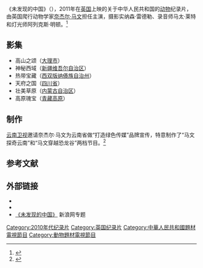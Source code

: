 {{电视节目信息框
| 名称     = 未发现的中国
| 别名     = 
| 英文名称 = ''{{lang|en|Untamed China}}''
| 图片     = 
| 图说     = 
| 分类     = 纪录片
| 原创者   = 
| 导演     = [[奈杰尔·马文|奈杰尔·马文]]
| 监制     = 黄文、肖珩、曾辉、游炜
| 出品人   = 
| 编剧     = 奈杰尔·马文
| 制作人   = 周明<br>肖珩 
| 摄影     = 纳森·雷德勒
| 演出     = 奈杰尔·马文
| 配音     =
| 旁白     = 
| 主题曲   = 
| 片尾曲   = 
| 插曲     = 
| 地区     = {{UK}}
| 语言     = 英语
| 集数     = 6集
| 每集长   = 60分钟
| 制作公司 = 中华文化促进会<br>英国视觉冲击有限公司<br>云文（北京）影业有限公司<br>精彩视界文化传播（北京）有限公司<br>易红门文化传媒有限公司
| 首播地区 = 
| 电视网   = 
| 开始     = 
| 结束     = 
| 先于     = 
| 后于     = 
| 相关剧集 = 
| 官方网站 = http://www.fmescreenings.com/Brand/14165/UNTAMED_CHINA_WITH_NIGEL_MARVEN
}}
《未发现的中国》（{{lang-en|''Untamed China''}}），2011年在[[英国|英国]]上映的关于中华人民共和国的[[动物|动物]]纪录片，由英国爬行动物学家[[奈杰尔·马文|奈杰尔·马文]]担任主演，摄影实纳森·雷德勒、录音师马太·莱特和灯光师阿列克斯·明顿。<ref>{{cite web |url=http://www.chinanews.com/cul/2011/09-15/3330805.shtml |title=奈吉尔·马文：在中国的奇幻冒险 |accessdate=2013-09-20 |date=2011-09-15 |work=中国新闻网 |archive-date=2013年9月21日 |archive-url=https://web.archive.org/web/20130921054326/http://www.chinanews.com/cul/2011/09-15/3330805.shtml |dead-url=no }}</ref>

== 影集 ==
*高山之颂（[[大理市|大理市]]）
*神秘西域（[[新疆维吾尔自治区|新疆维吾尔自治区]]）
*热带宝藏（[[西双版纳傣族自治州|西双版纳傣族自治州]]）
*天府之国（[[四川省|四川省]]）
*壮美草原（[[内蒙古自治区|内蒙古自治区]]）
*高原瑰宝（[[青藏高原|青藏高原]]）

== 制作 ==
[[云南卫视|云南卫视]]邀请奈杰尔·马文为云南省做“打造绿色传媒”品牌宣传，特意制作了“马文探奇云南”和“马文穿越恐龙谷”两档节目。<ref>{{cite web |url=http://ent.sina.com.cn/v/u/2010-11-19/14363151513.shtml |title=云南卫视和奈杰尔-马文打造马文探奇动物王国 |date=2010-11-19 |work=新浪 |accessdate=2013-09-20 |archive-date=2013-09-21 |archive-url=https://web.archive.org/web/20130921055038/http://ent.sina.com.cn/v/u/2010-11-19/14363151513.shtml |dead-url=no }}</ref>

==参考文献==
{{reflist}}

== 外部链接 ==
*{{Official website|1=http://www.fmescreenings.com/Brand/14165/UNTAMED_CHINA_WITH_NIGEL_MARVEN}}
* {{douban}}
* [http://ent.sina.com.cn/f/v/wfxdzg/ 《未发现的中国》] {{Wayback|url=http://ent.sina.com.cn/f/v/wfxdzg/ |date=20130921055341 }} 新浪网专题

{{DEFAULTSORT:Wei未}}
[[Category:2010年代纪录片|Category:2010年代纪录片]]
[[Category:英国纪录片|Category:英国纪录片]]
[[Category:中華人民共和國題材電視節目|Category:中華人民共和國題材電視節目]]
[[Category:動物題材電視節目|Category:動物題材電視節目]]